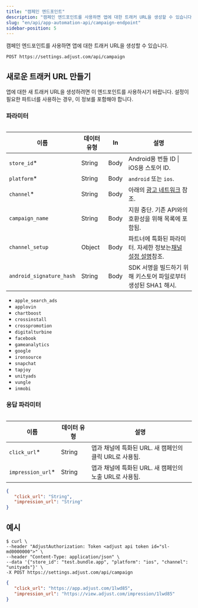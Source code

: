 ```yaml
---
title: "캠페인 엔드포인트"
description: "캠페인 엔드포인트를 사용하면 앱에 대한 트래커 URL을 생성할 수 있습니다."
slug: "en/api/app-automation-api/campaign-endpoint"
sidebar-position: 5
---
```

캠페인 엔드포인트를 사용하면 앱에 대한 트래커 URL을 생성할 수 있습니다.

```http
POST https://settings.adjust.com/api/campaign
```

새로운 트래커 URL 만들기
---------------

앱에 대한 새 트래커 URL을 생성하려면 이 엔드포인트를 사용하시기 바랍니다. 설정이 필요한 파트너를 사용하는 경우, 이 정보를 포함해야 합니다.

### 파라미터

<table> 

|            이름            | 데이터 유형 |  In  |                                      설명                                       |
|--------------------------|--------|------|-------------------------------------------------------------------------------|
| `store_id`\*            | String | Body | Android용 번들 ID \| iOS용 스토어 ID.                                                |
| `platform`\*            | String | Body | `android` 또는 `ios`.                                                           |
| `channel`\*             | String | Body | 아래의 [광고 네트워크](#ad-networks) 참조.                                               |
| `campaign_name`          | String | Body | 지원 중단. 기존 API와의 호환성을 위해 목록에 포함됨.                                              |
| `channel_setup`          | Object | Body | 파트너에 특화된 파라미터. 자세한 정보는[채널 설정 설명](/en/api/app-automation-api/channel-setup)참조. |
| `android_signature_hash` | String | Body | SDK 서명을 빌드하기 위해 키스토어 파일로부터 생성된 SHA1 해시.                                       |

</Table> <accordion title="광고 네트워크"> 

* `apple_search_ads`
* `applovin`
* `chartboost`
* `crossinstall`
* `crosspromotion`
* `digitalturbine`
* `facebook`
* `gameanalytics`
* `google`
* `ironsource`
* `snapchat`
* `tapjoy`
* `unityads`
* `vungle`
* `inmobi`

</Accordion> 

### 응답 파라미터

<table> 

|         이름          | 데이터 유형 |                 설명                  |
|---------------------|--------|-------------------------------------|
| `click_url`\*      | String | 앱과 채널에 특화된 URL. 새 캠페인의 클릭 URL로 사용됨. |
| `impression_url`\* | String | 앱과 채널에 특화된 URL. 새 캠페인의 노출 URL로 사용됨. |

</Table> 

```json
{
   "click_url": "String",
   "impression_url": "String"
}
```

예시
---

```console
$ curl \
--header "AdjustAuthorization: Token <adjust api token id="sl-md0000000">" \
--header "Content-Type: application/json" \
--data '{"store_id": "test.bundle.app", "platform": "ios", "channel": "unityads"}' \
-X POST https://settings.adjust.com/api/campaign
```

```json
{
   "click_url": "https://app.adjust.com/1lwd85",
   "impression_url": "https://view.adjust.com/impression/1lwd85"
}
```

